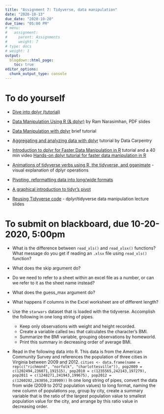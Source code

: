 ```yaml
---
title: "Assignment 7: Tidyverse, data manipulation"
date: "2020-10-13"
due_date: "2020-10-20"
due_time: "05:00 PM"
# menu:
#   assignment:
#     parent: Assignments
#     weight: 7
# type: docs
# weight: 1
output:
  blogdown::html_page:
    toc: true
editor_options: 
  chunk_output_type: console
---
```


# To do yourself

- [Dive into dplyr (tutorial)](https://www.kaggle.com/jessemostipak/dive-into-dplyr-tutorial)

- [Data Manipulation Using R (& dplyr)](https://ramnarasimhan.files.wordpress.com/2014/10/data-manipulation-using-r_acm2014.pdf) by Ram	Narasimhan, PDF slides

- [Data Manipulation with dplyr](http://datascienceplus.com/data-manipulation-with-dplyr/) brief tutorial

- [Aggregating and analyzing data with dplyr](http://www.datacarpentry.org/R-genomics/04-dplyr.html) tutorial by Data Carpentry

- [Introduction to dplyr for Faster Data Manipulation in R](https://rpubs.com/justmarkham/dplyr-tutorial) tutorial and a 40 min video [Hands-on dplyr tutorial for faster data manipulation in R](https://www.youtube.com/watch?v=jWjqLW-u3hc)

- [Animations of tidyverse verbs using R, the tidyverse, and gganimate](https://github.com/gadenbuie/tidy-animated-verbs) - visual explanation of dplyr operations

- [Pivoting, reformatting data into long/wide formats](https://tidyr.tidyverse.org/dev/articles/pivot.html)

- [A graphical introduction to tidyr's pivot](https://speakerdeck.com/yutannihilation/a-graphical-introduction-to-tidyrs-pivot-star)

- [Reusing Tidyverse code](https://speakerdeck.com/lionelhenry/reusing-tidyverse-code) - dplyr/tidyverse data manipulation lecture slides

# To submit on blackboard, due 10-20-2020, 5:00pm

- What is the difference between `read_xls()` and `read_xlsx()` functions? What message do you get if reading an `.xlsx` file using `read_xls()` function?
- What does the skip argument do?
- Do we need to refer to a sheet within an excel file as a number, or can we refer to it as the sheet name instead?
- What does the guess_max argument do?
- What happens if columns in the Excel worksheet are of different length?

- Use the `starwars` dataset that is loaded with the tidyverse. Accomplish the following in one long string of pipes. 
  - Keep only observations with weight and height recorded.
  - Create a variable called `bmi` that calculates the character's BMI. 
  - Summarize the BMI variable, grouping observations by homeworld. 
  - Print this summary in decreasing order of average BMI. 
  
 - Read in the following data into R. This data is from the American Community Survey and references the population of three cities in Virginia between 2009 and 2012.
 `cities <- data.frame(name = rep(c("richmond", "norfolk", "charlottesville")), pop2009 = c(1202494,236071,191515), pop2010 = c(1235565,242143,197279), pop2011 = c(1248271,241943,199675), pop2012 = c(1260202,243056,210909))`
   In one long string of pipes, convert the data from wide (2009 to 2012 population values) to long format, naming the new column of populations `pop`, group by city, create a summary variable that is the ratio of the largest population value to smallest population value for the city, and arrange by this ratio value in decreasing order. 
